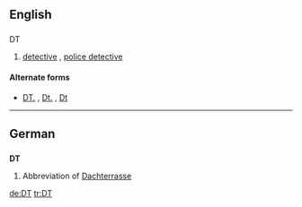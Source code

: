==English==
==={{abbreviation}}===
;DT

# {{police}} [[detective]] , [[police detective]]

====Alternate forms====
* {{sense|law enforcement}} [[DT.]] , [[Dt.]] , [[Dt]]

----
==German==

==={{abbreviation|lang=de}}===
'''DT'''

# Abbreviation of [[Dachterrasse]]

[[de:DT]]
[[tr:DT]]